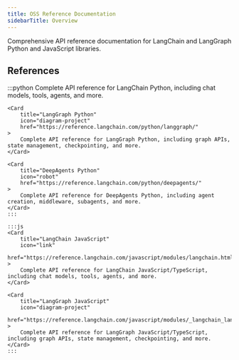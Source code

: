 ```yaml
---
title: OSS Reference Documentation
sidebarTitle: Overview
---
```


Comprehensive API reference documentation for LangChain and LangGraph Python and JavaScript libraries.

<h2>References</h2>

<CardGroup cols={2}>
    :::python
    <Card
        title="LangChain Python"
        icon="link"
        href="https://reference.langchain.com/python/langchain/"
    >
        Complete API reference for LangChain Python, including chat models, tools, agents, and more.
    </Card>

    <Card
        title="LangGraph Python"
        icon="diagram-project"
        href="https://reference.langchain.com/python/langgraph/"
    >
        Complete API reference for LangGraph Python, including graph APIs, state management, checkpointing, and more.
    </Card>

    <Card
        title="DeepAgents Python"
        icon="robot"
        href="https://reference.langchain.com/python/deepagents/"
    >
        Complete API reference for DeepAgents Python, including agent creation, middleware, subagents, and more.
    </Card>
    :::

    :::js
    <Card
        title="LangChain JavaScript"
        icon="link"
        href="https://reference.langchain.com/javascript/modules/langchain.html"
    >
        Complete API reference for LangChain JavaScript/TypeScript, including chat models, tools, agents, and more.
    </Card>

    <Card
        title="LangGraph JavaScript"
        icon="diagram-project"
        href="https://reference.langchain.com/javascript/modules/_langchain_langgraph.html"
    >
        Complete API reference for LangGraph JavaScript/TypeScript, including graph APIs, state management, checkpointing, and more.
    </Card>
    :::
</CardGroup>

